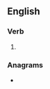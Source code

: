 ==English==

===Verb===
{{head|en|verb form}}

# {{en-past of|numerate}}

===Anagrams===
* {{anagrams|en|a=adeemnrtu|undermate}}
